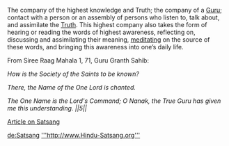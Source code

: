 The company of the highest knowledge and Truth; the company of a [[Guru]]; contact with a person or an assembly of persons who listen to, talk about, and assimilate the [[Dhamma|Truth]]. This highest company also takes the form of hearing or reading the words of highest awareness, reflecting on, discussing and assimilating their meaning, [[meditation|meditating]] on the source of these words, and bringing this awareness into one’s daily life.

From Siree Raag Mahala 1, 71, Guru Granth Sahib: 

''How is the Society of the Saints to be known?''

''There, the Name of the One Lord is chanted.''

''The One Name is the Lord's Command; O Nanak, the True Guru has given me this understanding. ||5||''

[http://www.rudraksha-ratna.com/articledt.php?art_id=164 Article on Satsang]

{{Hinduismstub}}

{{Hinduism}}

[[de:Satsang]]
[['''http://www.Hindu-Satsang.org''']]